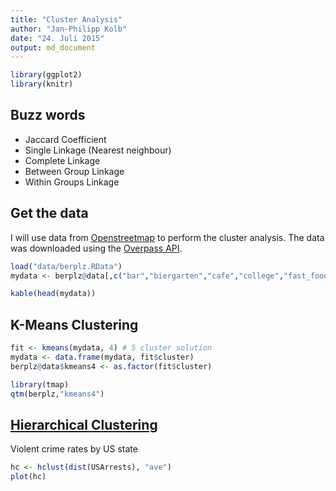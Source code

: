 ```yaml
---
title: "Cluster Analysis"
author: "Jan-Philipp Kolb"
date: "24. Juli 2015"
output: md_document
---
```



```r
library(ggplot2)
library(knitr)
```


## Buzz words

- Jaccard Coefficient
- Single Linkage (Nearest neighbour)
- Complete Linkage
- Between Group Linkage
- Within Groups Linkage


## Get the data

I will use data from [Openstreetmap](http://www.openstreetmap.org/) to perform the cluster analysis. The data was downloaded using the [Overpass API](http://wiki.openstreetmap.org/wiki/Overpass_API). 

```r
load("data/berplz.RData")
mydata <- berplz@data[,c("bar","biergarten","cafe","college","fast_food","ice_cream","pub","restaurant")]
```

```r
kable(head(mydata))
```


## K-Means Clustering

```r
fit <- kmeans(mydata, 4) # 5 cluster solution
mydata <- data.frame(mydata, fit$cluster)
berplz@data$kmeans4 <- as.factor(fit$cluster)
```

```r
library(tmap)
qtm(berplz,"kmeans4")
```



## [Hierarchical Clustering](https://stat.ethz.ch/R-manual/R-devel/library/stats/html/hclust.html)

Violent crime rates by US state

```r
hc <- hclust(dist(USArrests), "ave")
plot(hc)
```

